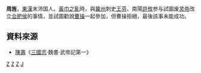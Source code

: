 '''周旌'''，[[東漢|東漢]]末沛国人。[[黃巾之亂|黃巾之亂]]時，與[[冀州|冀州]]刺史[[王芬|王芬]]、南陽[[許攸|許攸]]参与試圖废[[漢靈帝|灵帝]]改立[[合肥侯|合肥侯]]的事情，並試圖勸說[[曹操|曹操]]一起參加，但曹操拒絕，最後該事未能成功。

==資料來源==
*[[陳壽|陳壽]]《[[三國志|三國志]]·魏書·武帝記第一》

{{汉朝人物小作品}}

[[category:東漢政治人物|Z]]
[[category:三國政治人物|Z]]
[[category:沛縣人|Z]]
[[category:周姓|J]]